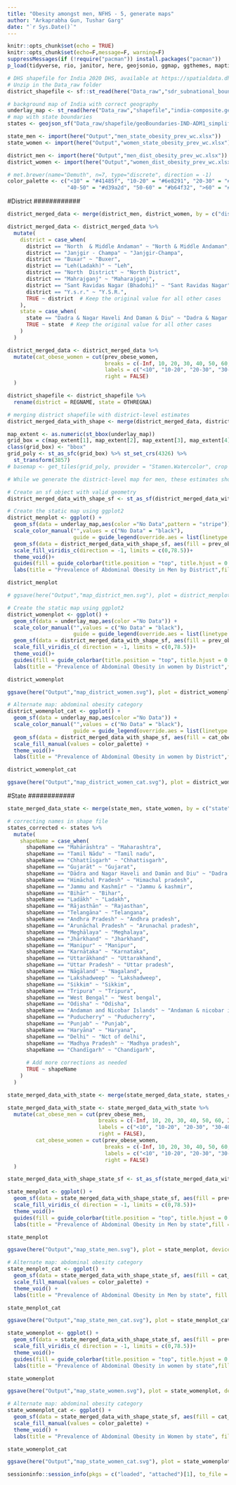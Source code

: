 ```yaml
---
title: "Obesity amongst men, NFHS - 5, generate maps"
author: "Arkaprabha Gun, Tushar Garg"
date: "`r Sys.Date()`"
---
```


```r
knitr::opts_chunk$set(echo = TRUE)
knitr::opts_chunk$set(echo=F,message=F, warning=F)
suppressMessages(if (!require("pacman")) install.packages("pacman"))
p_load(tidyverse, rio, janitor, here, geojsonio, ggmap, ggthemes, maptiles, MetBrewer, sf, tidyterra, svglite, sessioninfo)
```

```r
# DHS shapefile for India 2020 DHS, available at https://spatialdata.dhsprogram.com/boundaries/#view=table&countryId=IA
# Unzip in the Data_raw folder
district_shapefile <- sf::st_read(here("Data_raw","sdr_subnational_boundaries_2023-08-21","shps","sdr_subnational_boundaries2.shp"))

# background map of India with correct geography
underlay_map <- st_read(here("Data_raw","shapefile","india-composite.geojson"))
# map with state boundaries
states <- geojson_sf("Data_raw/shapefile/geoBoundaries-IND-ADM1_simplified.geojson")
```

```r
state_men <- import(here("Output","men_state_obesity_prev_wc.xlsx"))
state_women <- import(here("Output","women_state_obesity_prev_wc.xlsx"))

district_men <- import(here("Output","men_dist_obesity_prev_wc.xlsx"))
district_women <- import(here("Output","women_dist_obesity_prev_wc.xlsx"))
```

```r
# met.brewer(name="Demuth", n=7, type="discrete", direction = -1)
color_palette <- c("<10" = "#41485f", "10-20" = "#6e8291", "20-30" = "#5d6174", "30-40" = "#f7c267", 
                   "40-50" = "#d39a2d", "50-60" = "#b64f32", ">60" = "#9b332b")
```

############
#District
############

```r
district_merged_data <- merge(district_men, district_women, by = c("district_id","state","district"), suffixes = c("_men", "_women"))
```

```r
district_merged_data <- district_merged_data %>%
  mutate(
    district = case_when(
      district == "North  & Middle Andaman" ~ "North & Middle Andaman",
      district == "Janjgir - Champa" ~ "Janjgir-Champa",
      district == "Buxar" ~ "Buxer",
      district == "Leh(Ladakh)" ~ "Leh",
      district == "North  District" ~ "North District",
      district == "Mahrajganj" ~ "Maharajganj",
      district == "Sant Ravidas Nagar (Bhadohi)" ~ "Sant Ravidas Nagar",
      district == "Y.s.r." ~ "Y.S.R.",
      TRUE ~ district  # Keep the original value for all other cases
    ),
    state = case_when(
      state == "Dadra & Nagar Haveli And Daman & Diu" ~ "Dadra & Nagar Haveli & Daman & Diu",
      TRUE ~ state  # Keep the original value for all other cases
    )
  )

district_merged_data <- district_merged_data %>%
  mutate(cat_obese_women = cut(prev_obese_women, 
                               breaks = c(-Inf, 10, 20, 30, 40, 50, 60, Inf), 
                               labels = c("<10", "10-20", "20-30", "30-40", "40-50", "50-60", ">60"),
                               right = FALSE)
  )
```

```r
district_shapefile <- district_shapefile %>%
  rename(district = REGNAME, state = OTHREGNA)

# merging district shapefile with district-level estimates
district_merged_data_with_shape <- merge(district_merged_data, district_shapefile, by = c("district","state"))
```

```r
map_extent <- as.numeric(st_bbox(underlay_map))
grid_box = c(map_extent[1], map_extent[2], map_extent[3], map_extent[4])
class(grid_box) <- "bbox"
grid_poly <- st_as_sfc(grid_box) %>% st_set_crs(4326) %>%
  st_transform(3857)
# basemap <- get_tiles(grid_poly, provider = "Stamen.Watercolor", crop = TRUE)
```

```r
# While we generate the district-level map for men, these estimates should be used with caution because of small sample size for men at the districtplevel.

# Create an sf object with valid geometry
district_merged_data_with_shape_sf <- st_as_sf(district_merged_data_with_shape)

# Create the static map using ggplot2
district_menplot <- ggplot() + 
  geom_sf(data = underlay_map,aes(color ="No Data",pattern = "stripe")) +
  scale_color_manual("",values = c("No Data" = "black"),
                     guide = guide_legend(override.aes = list(linetype = "solid", shape = NA))) +  
  geom_sf(data = district_merged_data_with_shape_sf, aes(fill = prev_obese_men)) +
  scale_fill_viridis_c(direction = -1, limits = c(0,78.5))+
  theme_void()+  
  guides(fill = guide_colorbar(title.position = "top", title.hjust = 0.5)) +
  labs(title = "Prevalence of Abdominal Obesity in Men by District",fill = "Prevalence in % age")

district_menplot

# ggsave(here("Output","map_district_men.svg"), plot = district_menplot, device = "svg", width = 10, height = 8, units = "in")
```

```r
# Create the static map using ggplot2
district_womenplot <- ggplot() + 
  geom_sf(data = underlay_map,aes(color ="No Data")) +
  scale_color_manual("",values = c("No Data" = "black"),
                     guide = guide_legend(override.aes = list(linetype = "solid", shape = NA))) +
  geom_sf(data = district_merged_data_with_shape_sf, aes(fill = prev_obese_women)) +
  scale_fill_viridis_c( direction = -1, limits = c(0,78.5))+
  theme_void()+  
  guides(fill = guide_colorbar(title.position = "top", title.hjust = 0.5)) +
  labs(title = "Prevalence of Abdominal Obesity in women by District",fill = "Prevalence in % age")

district_womenplot

ggsave(here("Output","map_district_women.svg"), plot = district_womenplot, device = "svg", width = 10, height = 8, units = "in")

# Alternate map: abdominal obesity category
district_womenplot_cat <- ggplot() + 
  geom_sf(data = underlay_map,aes(color ="No Data")) +
  scale_color_manual("",values = c("No Data" = "black"),
                     guide = guide_legend(override.aes = list(linetype = "solid", shape = NA))) +
  geom_sf(data = district_merged_data_with_shape_sf, aes(fill = cat_obese_women)) +
  scale_fill_manual(values = color_palette) +
  theme_void()+  
  labs(title = "Prevalence of Abdominal Obesity in women by District",fill = "Prevalence in % age")

district_womenplot_cat

ggsave(here("Output","map_district_women_cat.svg"), plot = district_womenplot_cat, device = "svg", width = 10, height = 8, units = "in")
```

############
#State
############

```r
state_merged_data_state <- merge(state_men, state_women, by = c("state"), suffixes = c("_men", "_women"))

# correcting names in shape file
states_corrected <- states %>%
  mutate(
    shapeName = case_when(
      shapeName == "Mahārāshtra" ~ "Maharashtra",
      shapeName == "Tamil Nādu" ~ "Tamil nadu",
      shapeName == "Chhattīsgarh" ~ "Chhattisgarh",
      shapeName == "Gujarāt" ~ "Gujarat",
      shapeName == "Dādra and Nagar Haveli and Damān and Diu" ~ "Dadra & nagar haveli and daman & diu",
      shapeName == "Himāchal Pradesh" ~ "Himachal pradesh",
      shapeName == "Jammu and Kashmīr" ~ "Jammu & kashmir",
      shapeName == "Bihār" ~ "Bihar",
      shapeName == "Ladākh" ~ "Ladakh",
      shapeName == "Rājasthān" ~ "Rajasthan",
      shapeName == "Telangāna" ~ "Telangana",
      shapeName == "Andhra Pradesh" ~ "Andhra pradesh",
      shapeName == "Arunāchal Pradesh" ~ "Arunachal pradesh",
      shapeName == "Meghālaya" ~ "Meghalaya",
      shapeName == "Jhārkhand" ~ "Jharkhand",
      shapeName == "Manipur" ~ "Manipur",
      shapeName == "Karnātaka" ~ "Karnataka",
      shapeName == "Uttarākhand" ~ "Uttarakhand",
      shapeName == "Uttar Pradesh" ~ "Uttar pradesh",
      shapeName == "Nāgāland" ~ "Nagaland",
      shapeName == "Lakshadweep" ~ "Lakshadweep",
      shapeName == "Sikkim" ~ "Sikkim",
      shapeName == "Tripura" ~ "Tripura",
      shapeName == "West Bengal" ~ "West bengal",
      shapeName == "Odisha" ~ "Odisha",
      shapeName == "Andaman and Nicobar Islands" ~ "Andaman & nicobar islands",
      shapeName == "Puducherry" ~ "Puducherry",
      shapeName == "Punjab" ~ "Punjab",
      shapeName == "Haryāna" ~ "Haryana",
      shapeName == "Delhi" ~ "Nct of delhi",
      shapeName == "Madhya Pradesh" ~ "Madhya pradesh",
      shapeName == "Chandīgarh" ~ "Chandigarh",
      
      # Add more corrections as needed
      TRUE ~ shapeName
    )
  )

state_merged_data_with_state <- merge(state_merged_data_state, states_corrected, by.x = "state", by.y = "shapeName")

state_merged_data_with_state <- state_merged_data_with_state %>%
  mutate(cat_obese_men = cut(prev_obese_men, 
                             breaks = c(-Inf, 10, 20, 30, 40, 50, 60, Inf), 
                             labels = c("<10", "10-20", "20-30", "30-40", "40-50", "50-60", ">60"),
                             right = FALSE),
         cat_obese_women = cut(prev_obese_women, 
                               breaks = c(-Inf, 10, 20, 30, 40, 50, 60, Inf), 
                               labels = c("<10", "10-20", "20-30", "30-40", "40-50", "50-60", ">60"),
                               right = FALSE)
  )

state_merged_data_with_shape_state_sf <- st_as_sf(state_merged_data_with_state)
```

```r
state_menplot <- ggplot() + 
  geom_sf(data = state_merged_data_with_shape_state_sf, aes(fill = prev_obese_men)) +
  scale_fill_viridis_c( direction = -1, limits = c(0,78.5))+
  theme_void()+  
  guides(fill = guide_colorbar(title.position = "top", title.hjust = 0.5)) +
  labs(title = "Prevalence of Abdominal Obesity in Men by state",fill = "Prevalence in % age")

state_menplot

ggsave(here("Output","map_state_men.svg"), plot = state_menplot, device = "svg", width = 10, height = 8, units = "in")

# Alternate map: abdominal obesity category
state_menplot_cat <- ggplot() + 
  geom_sf(data = state_merged_data_with_shape_state_sf, aes(fill = cat_obese_men)) +
  scale_fill_manual(values = color_palette) +
  theme_void() +  
  labs(title = "Prevalence of Abdominal Obesity in Men by state", fill = "Prevalence in % age")

state_menplot_cat

ggsave(here("Output","map_state_men_cat.svg"), plot = state_menplot_cat, device = "svg", width = 10, height = 8, units = "in")
```

```r
state_womenplot <- ggplot() + 
  geom_sf(data = state_merged_data_with_shape_state_sf, aes(fill = prev_obese_women)) +
  scale_fill_viridis_c( direction = -1, limits = c(0,78.5))+
  theme_void()+
  guides(fill = guide_colorbar(title.position = "top", title.hjust = 0.5)) +
  labs(title = "Prevalence of Abdominal Obesity in women by state",fill = "Prevalence in % age")

state_womenplot

ggsave(here("Output","map_state_women.svg"), plot = state_womenplot, device = "svg", width = 10, height = 8, units = "in")

# Alternate map: abdominal obesity category
state_womenplot_cat <- ggplot() + 
  geom_sf(data = state_merged_data_with_shape_state_sf, aes(fill = cat_obese_women)) +
  scale_fill_manual(values = color_palette) +
  theme_void() +  
  labs(title = "Prevalence of Abdominal Obesity in Women by state", fill = "Prevalence in % age") 

state_womenplot_cat

ggsave(here("Output","map_state_women_cat.svg"), plot = state_womenplot_cat, device = "svg", width = 10, height = 8, units = "in")
```

```r
sessioninfo::session_info(pkgs = c("loaded", "attached")[1], to_file = here("Session info","session_info_maps.txt"))
```